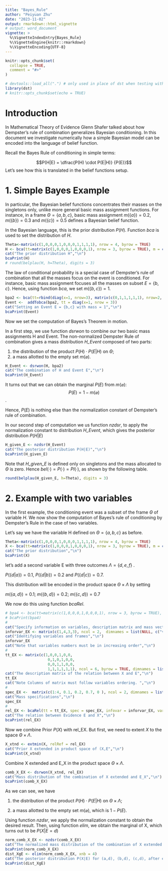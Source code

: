 ```yaml
---
title: "Bayes_Rule"
author: "Peiyuan Zhu"
date: "2023-11-02"
output: rmarkdown::html_vignette
# output: word_document
vignette: >
  %\VignetteIndexEntry{Bayes_Rule}
  %\VignetteEngine{knitr::rmarkdown}
  %\VignetteEncoding{UTF-8}
---
```


```r
knitr::opts_chunk$set(
  collapse = TRUE,
  comment = "#>"
)
```

```r
# devtools::load_all(".") # only used in place of dst when testing with R-devel
library(dst) 
# knitr::opts_chunk$set(echo = TRUE)
```

# Introduction

In Mathematical Theory of Evidence Glenn Shafer talked about how Dempster's rule of combination generalizes Bayesian conditioning. In this document we investigate numerically how a simple Bayesian model can be encoded into the language of belief function. 

Recall the Bayes Rule of conditioning in simple terms:

$$P(H|E) = \dfrac{P(H) \cdot P(E|H)} {P(E)}$$
Let's see how this is translated in the belief functions setup.

#  1. Simple Bayes Example

In particular, the Bayesian belief functions concentrates their masses on the singletons only, unlike more general basic mass assignment functions. For instance, in a frame $\Theta=\{a,b,c\}$, basic mass assignment $m(\{a\})=0.2$, $m(\{b\})=0.3$ and $m(\{c\})=0.5$ defines a Bayesian belief function. 

In the Bayesian language, this is the prior distribution $P(H)$. Function *bca* is used to set the distribution of *H*.

```r
Theta<-matrix(c(1,0,0,0,1,0,0,0,1,1,1,1), nrow = 4, byrow = TRUE)
H <- bca(tt=matrix(c(1,0,0,0,1,0,0,0,1), nrow = 3, byrow = TRUE), m = c(0.2, 0.3, 0.5), cnames = c("a", "b", "c"), idvar = 1)
cat("The prior distribution H","\n")
bcaPrint(H)
# round(belplau(H, h=Theta), digits = 3)
```
The law of conditional probability is a special case of Dempster's rule of combination that all the masses focus on the event is conditioned. For instance, basic mass assignment focuses all the masses on subset $E =\{b,c\}$. Hence, using function *bca*, we set $m(\{b,c\})=1$. 

```r
bpa2 <- bca(tt=rbind(diag(x=1, nrow=3), matrix(c(0,1,1,1,1,1), nrow=2, byrow = TRUE)), m = c(0,0,0,1,0), cnames = c("a", "b", "c"), idvar = 1)
Event <-  addTobca(bpa2, tt = diag(x=1, nrow = 3))
cat("Setting an Event E = {b,c} with mass = 1","\n")
bcaPrint(Event)
```

Now we set the computation of Bayes's Theorem in motion. 

In a first step, we use function *dsrwon* to combine our two basic mass assignments H and Event. The non-normalized Dempster Rule of combination gives a mass distribution *H_Event* composed of two parts:

1. the distribution of the product $P(H) \cdot P(E|H)$ on $\Theta$;
2. a mass allotted to the empty set $m(\varnothing)$.

```r
H_Event <- dsrwon(H, bpa2)
cat("The combination of H and Event E","\n")
bcaPrint(H_Event)
```
It turns out that we can obtain the marginal $P(E)$ from $m(\varnothing)$:
$$P(E) = 1 - m(\varnothing)$$.

Hence, $P(E)$ is nothing else than the normalization constant of Dempster's rule of combination. 

In our second step of computation we us function *nzdsr*, to apply the normalization constant to distribution *H_Event*, which gives the posterior distribution $P(H|E)$
 
```r
H_given_E <- nzdsr(H_Event)
cat("The posterior distribution P(H|E)","\n")
bcaPrint(H_given_E)
```

Note that *H_given_E* is defined only on singletons and the mass allocated to $\Theta$ is zero. Hence $bel(\cdot) = P(\cdot) = Pl(\cdot)$, as shown by the following table.

 
```r
round(belplau(H_given_E, h=Theta), digits = 3)
```

# 2. Example with  two variables

In the first example, the conditioning event was a subset of the frame $\Theta$ of variable *H*. We now show the computation of Bayes's rule of conditioning by Dempster's Rule in the case of two variables. 

Let's say we have the variable H defined on $\Theta = \{a, b, c\}$ as before.
```r
Theta<-matrix(c(1,0,0,0,1,0,0,0,1,1,1,1), nrow = 4, byrow = TRUE)
X <- bca(tt=matrix(c(1,0,0,0,1,0,0,0,1), nrow = 3, byrow = TRUE), m = c(0.2, 0.3, 0.5), cnames = c("a", "b", "c"), idvar = 1, varnames = "x")
cat("The prior distribution","\n")
bcaPrint(X)
```
let's add a second variable E with three outcomes $\Lambda =\{d, e, f\}$ .

$P(\{d|a\})=0.1$, $P(\{d|b\})=0.2$ and $P(\{d|c\})=0.7$. 

This distribution will be encoded in the product space $\Theta \times \Lambda$ by setting 

$m(\{a,d\}) = 0.1$; $m(\{b,d\}) = 0.2$; $m(\{c,d\}) = 0.7$

We now do this using function *bcaRel*.

```r
# bpa4 <- bca(tt=matrix(c(1,0,0,0,1,0,0,0,1), nrow = 3, byrow = TRUE), m = c(1, 0, 0), cnames = c("d", "e", "f"), idvar = 4, varnames = "y")
# bcaPrint(bpa4)
#
cat("Specify information on variables, description matrix and mass vector","\n")
inforvar_EX <- matrix(c(1,4,3,3), ncol = 2,  dimnames = list(NULL, c("varnb", "size")) )
cat("Identifying variables and frames","\n")
inforvar_EX
cat("Note that variables numbers must be in increasing order","\n")
# 
tt_EX <- matrix(c(1,0,0,1,0,0,
                   0,1,0,1,0,0,
                   0,0,1,1,0,0,
                   1,1,1,1,1,1), ncol = 6, byrow = TRUE, dimnames = list(NULL, c("a", "b", "c", "d", "e", "f")))
cat("The description matrix of the relation between X and E","\n")
tt_EX
cat("Note Columns of matrix must follow variables ordering. ","\n")
#
spec_EX <-  matrix(c(1:4, 0.1, 0.2, 0.7, 0 ), ncol = 2, dimnames = list(NULL, c("specnb", "mass")))
cat("Mass specifications","\n")
spec_EX
# 
rel_EX <- bcaRel(tt = tt_EX, spec = spec_EX, infovar = inforvar_EX, varnames = c("x", "y"), relnb = 1)
cat("The relation between Evidence E and X","\n")
bcaPrint(rel_EX)
```

Now we combine Prior $P(X)$ with rel_EX. But first, we need to extent *X* to the space $\Theta \times \Lambda$.

```r
X_xtnd <- extmin(X, relRef = rel_EX)
cat("Prior X extended in product space of (X,E","\n")
bcaPrint(X_xtnd)
```
Combine X extended and E_X in the product space $\Theta \times \Lambda$.
```r
comb_X_EX <- dsrwon(X_xtnd, rel_EX)
cat("Mass distribution of the combination of X extended and E_X","\n")
bcaPrint(comb_X_EX)
```
As we can see, we have

1. the distribution of the product $P(H) \cdot P(E|H)$ on $\Theta \times \Lambda$;

2. a mass allotted to the empty set $m(\varnothing)$, which is $1 - P(E)$.

Using function *nzdsr*, we apply the normalization constant to obtain the desired result. Then, using  function  *elim*, we obtain the marginal of X, which turns out to be $P(X | E = d)$

```r
norm_comb_X_EX <- nzdsr(comb_X_EX)
cat("The normalized mass distribution of the combination of X extended and E_X","\n")
bcaPrint(norm_comb_X_EX)
dist_XgE <- elim(norm_comb_X_EX, xnb = 4)
cat("The posterior distribution P(X|E) for (a,d), (b,d), (c,d), after eliminating variable E","\n")
bcaPrint(dist_XgE)
```








